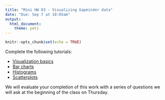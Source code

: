 ```yaml
---
title: "Mini HW 03 - Visualizing Gapminder data"
date: "Due: Sep 7 at 10:05am"
output: 
  html_document: 
    theme: yeti
---
```


```r
knitr::opts_chunk$set(echo = TRUE)
```

Complete the following tutorials:

- [Visualization basics](https://tutorials.shinyapps.io/02-Vis-Basics/)
- [Bar charts](https://tutorials.shinyapps.io/01-bar-charts/)
- [Histograms](https://tutorials.shinyapps.io/03-histograms/)
- [Scatterplots](https://tutorials.shinyapps.io/05-scatterplots/)

We will evaluate your completion of this work with a series of questions we will ask at the beginning of the class on Thursday.